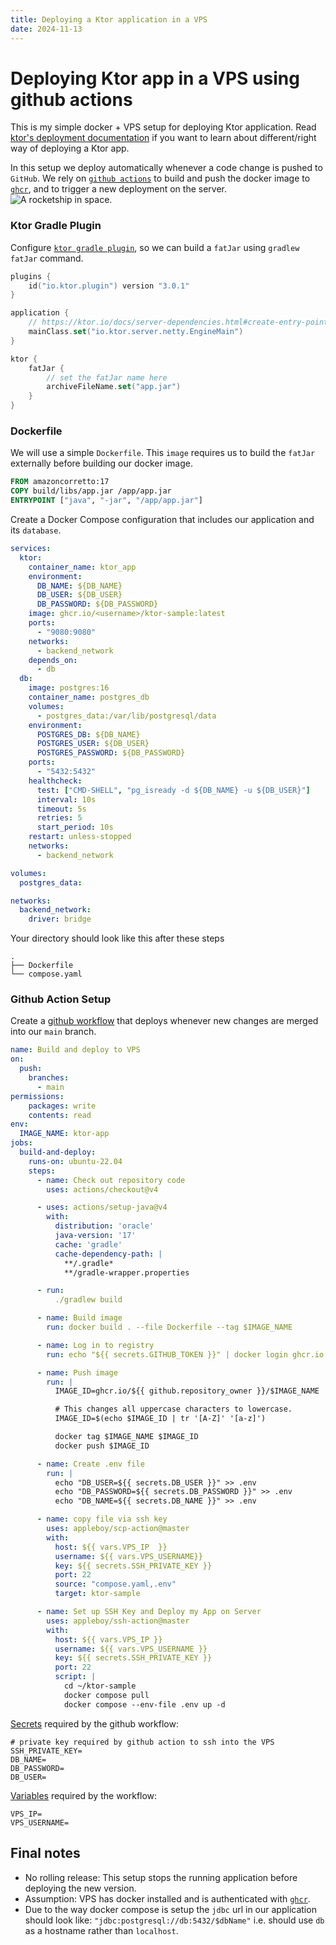 ```yaml
---
title: Deploying a Ktor application in a VPS
date: 2024-11-13
---
```



<h1 className="text-3xl pb-6">Deploying Ktor app in a VPS using github actions</h1>

This is my simple docker + VPS setup for deploying Ktor application. Read [ktor's deployment documentation](https://ktor.io/docs/server-deployment.html) if you want to learn about different/right way of deploying a Ktor app.

In this setup we deploy automatically whenever a code change is pushed to `GitHub`. We rely on [`github actions`](https://docs.github.com/en/actions) to build and push the docker image to [`ghcr`](https://docs.github.com/en/packages/working-with-a-github-packages-registry/working-with-the-container-registry), and to trigger a new deployment on the server.
<Image src={githubActionImage} alt="A rocketship in space." class="max-w-[100%] mx-auto my-4"/>

###  Ktor Gradle Plugin
Configure [`ktor gradle plugin`](https://ktor.io/docs/server-fatjar.html), so we can build a `fatJar` using `gradlew fatJar` command.
```kts
plugins {
    id("io.ktor.plugin") version "3.0.1"
}

application {
    // https://ktor.io/docs/server-dependencies.html#create-entry-point
    mainClass.set("io.ktor.server.netty.EngineMain")
}

ktor {
    fatJar {
        // set the fatJar name here
        archiveFileName.set("app.jar")
    }
}
```

###  Dockerfile
We will use a simple `Dockerfile`. This `image` requires us to build the `fatJar` externally before building our docker image.


```dockerfile
FROM amazoncorretto:17
COPY build/libs/app.jar /app/app.jar
ENTRYPOINT ["java", "-jar", "/app/app.jar"]
```


Create a Docker Compose configuration that includes our application and its `database`.
```yaml
services:
  ktor:
    container_name: ktor_app
    environment:
      DB_NAME: ${DB_NAME}
      DB_USER: ${DB_USER}
      DB_PASSWORD: ${DB_PASSWORD}
    image: ghcr.io/<username>/ktor-sample:latest
    ports:
      - "9080:9080"
    networks:
      - backend_network
    depends_on:
      - db
  db:
    image: postgres:16
    container_name: postgres_db
    volumes:
      - postgres_data:/var/lib/postgresql/data
    environment:
      POSTGRES_DB: ${DB_NAME}
      POSTGRES_USER: ${DB_USER}
      POSTGRES_PASSWORD: ${DB_PASSWORD}
    ports:
      - "5432:5432"
    healthcheck:
      test: ["CMD-SHELL", "pg_isready -d ${DB_NAME} -u ${DB_USER}"]
      interval: 10s
      timeout: 5s
      retries: 5
      start_period: 10s
    restart: unless-stopped
    networks:
      - backend_network

volumes:
  postgres_data:

networks:
  backend_network:
    driver: bridge
```
Your directory should look like this after these steps
```
.
├── Dockerfile
└── compose.yaml
```


###  Github Action Setup
Create a [github workflow](https://docs.github.com/en/actions/writing-workflows/about-workflows) that deploys whenever new changes are merged into our `main` branch.

```yaml
name: Build and deploy to VPS
on:
  push:
    branches:
      - main
permissions:
    packages: write
    contents: read
env:
  IMAGE_NAME: ktor-app
jobs:
  build-and-deploy:
    runs-on: ubuntu-22.04
    steps:
      - name: Check out repository code
        uses: actions/checkout@v4

      - uses: actions/setup-java@v4
        with:
          distribution: 'oracle'
          java-version: '17'
          cache: 'gradle'
          cache-dependency-path: |
            **/.gradle*
            **/gradle-wrapper.properties

      - run:
          ./gradlew build

      - name: Build image
        run: docker build . --file Dockerfile --tag $IMAGE_NAME

      - name: Log in to registry
        run: echo "${{ secrets.GITHUB_TOKEN }}" | docker login ghcr.io -u ${{ github.actor }} --password-stdin

      - name: Push image
        run: |
          IMAGE_ID=ghcr.io/${{ github.repository_owner }}/$IMAGE_NAME

          # This changes all uppercase characters to lowercase.
          IMAGE_ID=$(echo $IMAGE_ID | tr '[A-Z]' '[a-z]')

          docker tag $IMAGE_NAME $IMAGE_ID
          docker push $IMAGE_ID

      - name: Create .env file
        run: |
          echo "DB_USER=${{ secrets.DB_USER }}" >> .env
          echo "DB_PASSWORD=${{ secrets.DB_PASSWORD }}" >> .env
          echo "DB_NAME=${{ secrets.DB_NAME }}" >> .env

      - name: copy file via ssh key
        uses: appleboy/scp-action@master
        with:
          host: ${{ vars.VPS_IP  }}
          username: ${{ vars.VPS_USERNAME}}
          key: ${{ secrets.SSH_PRIVATE_KEY }}
          port: 22
          source: "compose.yaml,.env"
          target: ktor-sample

      - name: Set up SSH Key and Deploy my App on Server
        uses: appleboy/ssh-action@master
        with:
          host: ${{ vars.VPS_IP }}
          username: ${{ vars.VPS_USERNAME }}
          key: ${{ secrets.SSH_PRIVATE_KEY }}
          port: 22
          script: |
            cd ~/ktor-sample
            docker compose pull
            docker compose --env-file .env up -d
```

[Secrets](https://docs.github.com/en/actions/security-for-github-actions/security-guides/using-secrets-in-github-actions) required by the github workflow:
```shell
# private key required by github action to ssh into the VPS
SSH_PRIVATE_KEY=
DB_NAME=
DB_PASSWORD=
DB_USER=
```

[Variables]() required by the workflow:
```shell
VPS_IP=
VPS_USERNAME=
```


##  Final notes
* No rolling release: This setup stops the running application before deploying the new version.
* Assumption: VPS has docker installed and is authenticated with [`ghcr`](https://docs.github.com/en/packages/working-with-a-github-packages-registry/working-with-the-container-registry#authenticating-in-a-github-actions-workflow).
* Due to the way docker compose is setup the `jdbc` url in our application should look like: `"jdbc:postgresql://db:5432/$dbName"` i.e. should use `db` as a hostname rather than `localhost`.
